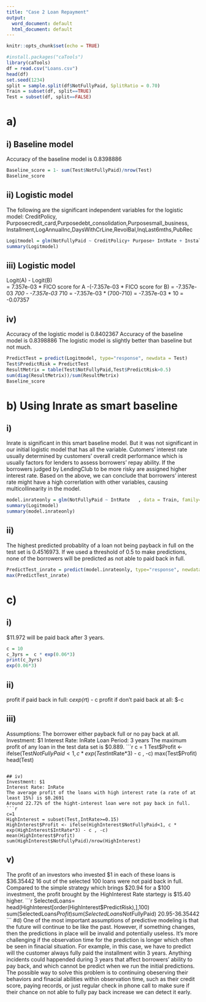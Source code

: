 ```yaml
---
title: "Case 2 Loan Repayment"
output:
  word_document: default
  html_document: default
---
```


```r
knitr::opts_chunk$set(echo = TRUE)
```

```r
#install.packages("caTools")
library(caTools)
df = read.csv("Loans.csv")
head(df)
set.seed(1234)
split = sample.split(df$NotFullyPaid, SplitRatio = 0.70)
Train = subset(df, split==TRUE)
Test = subset(df, split==FALSE)
```
# a)
## i) Baseline model
Accuracy of the baseline model is 0.8398886
```r
Baseline_score = 1- sum(Test$NotFullyPaid)/nrow(Test)
Baseline_score
```
## ii) Logistic model
The following are the significant independent variables for the logistic model:
 CreditPolicy,
 Purposecredit_card,Purposedebt_consolidation,Purposesmall_business,
 Installment,LogAnnualInc,DaysWithCrLine,RevolBal,InqLast6mths,PubRec
```r
Logitmodel = glm(NotFullyPaid ~ CreditPolicy+ Purpose+ IntRate + Installment+ LogAnnualInc+ Dti+ Fico+ DaysWithCrLine+ RevolBal+ RevolUtil+ InqLast6mths+ Delinq2yrs+ PubRec  , data = Train, family=binomial)
summary(Logitmodel)
```

## iii) Logistic model
Logit(A) - Logit(B)  
=  7.357e-03 * FICO score for A -(-7.357e-03 * FICO score for B)
= -7.357e-03 *700 - -7.357e-03 *710
= -7.357e-03 * (700-710)
= -7.357e-03 * 10 
= -0.07357

## iv)
Accuracy of the logistic model is 0.8402367
Accuracy of the baseline model is 0.8398886
The logistic model is slightly better than baseline but not much.

```r
PredictTest = predict(Logitmodel, type="response", newdata = Test)
Test$PredictRisk = PredictTest
ResultMetrix = table(Test$NotFullyPaid,Test$PredictRisk>0.5)
sum(diag(ResultMetrix))/sum(ResultMetrix)
Baseline_score
```


# b) Using Inrate as smart baseline
## i) 
Inrate is significant in this smart baseline model. But it was not significant in our initial logistic model that has all the variable. 
Cutomers' interest rate usually determined by customers' overall credit performance which is usually factors for lenders to assess borrowers' repay ability. If the borrowers judged by LendingClub to be more risky are assigned higher interest rate.
Based on the above, we can conclude that borrowers' interest rate might have a high correrlation with other variables, causing multicollinearity in the model. 
```r
model.inrateonly = glm(NotFullyPaid ~ IntRate   , data = Train, family=binomial)
summary(Logitmodel)
summary(model.inrateonly)

```


## ii) 
The highest predicted probablity of a loan not being payback in full on the test set is 0.4516973.
If we used a threshold of 0.5 to make predictions, none of the borrowers will be predicted as not able to paid back in full.
```r
PredictTest_inrate = predict(model.inrateonly, type="response", newdata = Test)
max(PredictTest_inrate)
```

# c)
## i) 
$11.972 will be paid back after 3 years.
```r
c = 10
c_3yrs =  c * exp(0.06*3)
print(c_3yrs)
exp(0.06*3)
```
## ii)
profit if paid back in full: c*exp(r*t) - c 
profit if don't paid back at all: $-c

## iii)
Assumptions: The borrower either payback full or no pay back at all.
Investment: $1
Interest Rate: InRate
Loan Period: 3 years
The maximum profit of any loan in the test data set is $0.889.
```r
c = 1
Test$Profit <- ifelse(Test$NotFullyPaid<1, c * exp(Test$IntRate*3) - c , -c)
max(Test$Profit)
head(Test)

```

## iv)
Investment: $1
Interest Rate: InRate 
The average profit of the loans with high interest rate (a rate of at least 15%) is $0.2691
Around 22.72% of the hight-interest loan were not pay back in full.
```r
c=1
HighInterest = subset(Test,IntRate>=0.15)
HighInterest$Profit <- ifelse(HighInterest$NotFullyPaid<1, c * exp(HighInterest$IntRate*3) - c , -c)
mean(HighInterest$Profit)
sum(HighInterest$NotFullyPaid)/nrow(HighInterest)
```
## v)
The profit of an investors who invested $1 in each of these loans is $36.35442
16 out of the selected 100 loans were not paid back in full.
Compared to the simple strategy which brings $20.94 for a $100 investment, the profit brought by the HighInterest Rate startegy is $15.40 higher.
```r
SelectedLoans= head(HighInterest[order(HighInterest$PredictRisk),],100)
sum(SelectedLoans$Profit)
sum(SelectedLoans$NotFullyPaid)
20.95-36.35442
```
#d)
One of the most important assumptions of predictive modeling is that the future will continue to be like the past.
However, if something changes, then the predictions in place will be invalid and potentially useless.
It's more challenging if the observation time for the prediction is longer which often be seen in finacial situation. For example, in this case, we have to predict will the customer always fully paid the installment witin 3 years. Anything incidents could happended during 3 years that affect borrowers' ability to pay back, and which cannot be predict when we run the initial predictions. 
The possible way to solve this problem is to continuing obeserving their behaviors and finacial abilities within observation time, such as their credit score, paying records, or just regular check in phone call to make sure if their chance on not able to fully pay back increase we can detect it early.  

